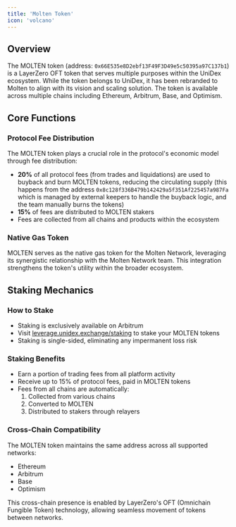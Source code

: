 ```yaml
---
title: 'Molten Token'
icon: 'volcano'
---
```

## Overview
The MOLTEN token (address: `0x66E535e8D2ebf13F49F3D49e5c50395a97C137b1`) is a LayerZero OFT token that serves multiple purposes within the UniDex ecosystem. While the token belongs to UniDex, it has been rebranded to Molten to align with its vision and scaling solution. The token is available across multiple chains including Ethereum, Arbitrum, Base, and Optimism.

## Core Functions

### Protocol Fee Distribution
The MOLTEN token plays a crucial role in the protocol's economic model through fee distribution:

- **20%** of all protocol fees (from trades and liquidations) are used to buyback and burn MOLTEN tokens, reducing the circulating supply (this happens from the address `0x8c128f336B479b142429a5f351Af225457a987Fa` which is managed by external keepers to handle the buyback logic, and the team manually burns the tokens)
- **15%** of fees are distributed to MOLTEN stakers
- Fees are collected from all chains and products within the ecosystem

### Native Gas Token
MOLTEN serves as the native gas token for the Molten Network, leveraging its synergistic relationship with the Molten Network team. This integration strengthens the token's utility within the broader ecosystem.

## Staking Mechanics

### How to Stake
- Staking is exclusively available on Arbitrum
- Visit [leverage.unidex.exchange/staking](https://leverage.unidex.exchange/staking) to stake your MOLTEN tokens
- Staking is single-sided, eliminating any impermanent loss risk

### Staking Benefits
- Earn a portion of trading fees from all platform activity
- Receive up to 15% of protocol fees, paid in MOLTEN tokens
- Fees from all chains are automatically:
  1. Collected from various chains
  2. Converted to MOLTEN
  3. Distributed to stakers through relayers

### Cross-Chain Compatibility
The MOLTEN token maintains the same address across all supported networks:
- Ethereum
- Arbitrum
- Base
- Optimism

This cross-chain presence is enabled by LayerZero's OFT (Omnichain Fungible Token) technology, allowing seamless movement of tokens between networks.
